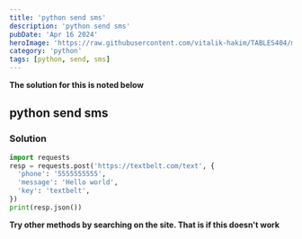 ```yaml
---
title: 'python send sms'
description: 'python send sms'
pubDate: 'Apr 16 2024'
heroImage: 'https://raw.githubusercontent.com/vitalik-hakim/TABLES404/main/error_b/python.jpg'
category: 'python'
tags: [python, send, sms]
---
```


**The solution for this is noted below**

## python send sms

### Solution

```python
import requests
resp = requests.post('https://textbelt.com/text', {
  'phone': '5555555555',
  'message': 'Hello world',
  'key': 'textbelt',
})
print(resp.json())
```

**Try other methods by searching on the site. That is if this doesn't work**
